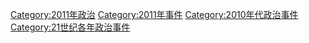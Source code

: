 [[Category:2011年政治|Category:2011年政治]]
[[Category:2011年事件|Category:2011年事件]]
[[Category:2010年代政治事件|Category:2010年代政治事件]]
[[Category:21世纪各年政治事件|Category:21世纪各年政治事件]]